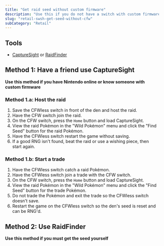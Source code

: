 ```yaml
---
title: "Get raid seed without custom firmware"
description: "Use this if you do not have a switch with custom firmware"
slug: "retail-swsh-get-seed-without-cfw"
subCategory: "Retail"
---
```


## Tools

- [CaptureSight](https://github.com/zaksabeast/CaptureSight/releases) or [RaidFinder](https://github.com/Admiral-Fish/RaidFinder/releases/)

## Method 1: Have a friend use CaptureSight

**Use this method if you have Nintendo online or know someone with custom firmware**

### Method 1.a: Host the raid

1. Save the CFWless switch in front of the den and host the raid.
2. Have the CFW switch join the raid.
3. On the CFW switch, press the `Home` button and load CaptureSight.
4. View the raid Pokémon in the "Wild Pokémon" menu and click the "Find Seed" button for the raid Pokémon.
5. Have the CFWless switch restart the game without saving.
6. If a good RNG isn't found, beat the raid or use a wishing piece, then start again.

### Method 1.b: Start a trade

1. Have the CFWless switch catch a raid Pokémon.
2. Have the CFWless switch join a trade with the CFW switch.
3. On the CFW switch, press the `Home` button and load CaptureSight.
4. View the raid Pokémon in the "Wild Pokémon" menu and click the "Find Seed" button for the trade Pokémon.
5. Do not trade the Pokémon and exit the trade so the CFWless switch doesn't save.
6. Restart the game on the CFWless switch so the den's seed is reset and can be RNG'd.

## Method 2: Use RaidFinder

**Use this method if you must get the seed yourself**
